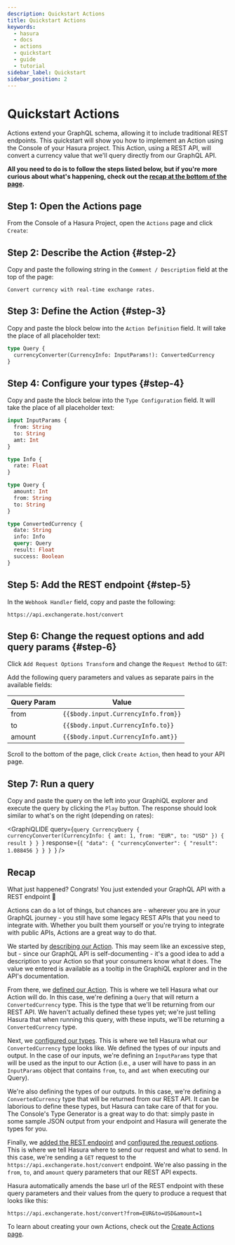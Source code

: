 ```yaml
---
description: Quickstart Actions
title: Quickstart Actions
keywords:
  - hasura
  - docs
  - actions
  - quickstart
  - guide
  - tutorial
sidebar_label: Quickstart
sidebar_position: 2
---
```



# Quickstart Actions

Actions extend your GraphQL schema, allowing it to include traditional REST endpoints. This quickstart will show you how
to implement an Action using the Console of your Hasura project. This Action, using a REST API, will convert a
currency value that we'll query directly from our GraphQL API.

**All you need to do is to follow the steps listed below, but if you're more curious about what's happening, check out
the [recap at the bottom of the page](#recap).**

<SampleAppBlock />

## Step 1: Open the Actions page

From the Console of a Hasura Project, open the `Actions` page and click `Create`:

<Thumbnail
  src="/img/actions/actions-quickstart_step-1_console_2-17-0.png"
  alt="Click create for new Action"
  className="no-shadow"
/>

## Step 2: Describe the Action {#step-2}

Copy and paste the following string in the `Comment / Description` field at the top of the page:

```text
Convert currency with real-time exchange rates.
```

<Thumbnail
  src="/img/actions/actions-quickstart_step-2_console_2-17-0.png"
  alt="Add a description for your Action"
  className="no-shadow"
/>

## Step 3: Define the Action {#step-3}

Copy and paste the block below into the `Action Definition` field. It will take the place of all placeholder text:

```graphql
type Query {
  currencyConverter(CurrencyInfo: InputParams!): ConvertedCurrency
}
```

<Thumbnail
  src="/img/actions/actions-quickstart_step-3_console_2-17-0.png"
  alt="Define your Action"
  className="no-shadow"
/>

## Step 4: Configure your types {#step-4}

Copy and paste the block below into the `Type Configuration` field. It will take the place of all placeholder text:

```graphql
input InputParams {
  from: String
  to: String
  amt: Int
}

type Info {
  rate: Float
}

type Query {
  amount: Int
  from: String
  to: String
}

type ConvertedCurrency {
  date: String
  info: Info
  query: Query
  result: Float
  success: Boolean
}
```

<Thumbnail
  src="/img/actions/actions-quickstart_step-4_console_2-17-0.png"
  alt="Click create for new Action"
  className="no-shadow"
/>

## Step 5: Add the REST endpoint {#step-5}

In the `Webhook Handler` field, copy and paste the following:

```text
https://api.exchangerate.host/convert
```

<Thumbnail
  src="/img/actions/actions-quickstart_step-5_console_2-17-0.png"
  alt="Click create for new Action"
  className="no-shadow"
/>

## Step 6: Change the request options and add query params {#step-6}

Click `Add Request Options Transform` and change the `Request Method` to `GET`:

<Thumbnail
  src="/img/actions/actions-quickstart_step-6_console_2-17-0.png"
  alt="Click create for new Action"
  className="no-shadow"
/>

Add the following query parameters and values as separate pairs in the available fields:

| Query Param | Value                               |
| ----------- | ----------------------------------- |
| from        | `{{$body.input.CurrencyInfo.from}}` |
| to          | `{{$body.input.CurrencyInfo.to}}`   |
| amount      | `{{$body.input.CurrencyInfo.amt}}`  |

Scroll to the bottom of the page, click `Create Action`, then head to your API page.

## Step 7: Run a query

Copy and paste the query on the left into your GraphiQL explorer and execute the query by clicking the `Play` button.
The response should look similar to what's on the right (depending on rates):

<GraphiQLIDE
  query={`query CurrencyQuery {
  currencyConverter(CurrencyInfo: { amt: 1, from: "EUR", to: "USD" }) {
    result
  }
}
  `}
  response={`{
  "data": {
    "currencyConverter": {
      "result": 1.088456
    }
  }
}
  `}
/>

## Recap

What just happened? Congrats! You just extended your GraphQL API with a REST endpoint 🎉

Actions can do a lot of things, but chances are - wherever you are in your GraphQL journey - you still have some legacy
REST APIs that you need to integrate with. Whether you built them yourself or you're trying to integrate with public
APIs, Actions are a great way to do that.

We started by [describing our Action](#step-2). This may seem like an excessive step, but - since our GraphQL API is
self-documenting - it's a good idea to add a description to your Action so that your consumers know what it does. The
value we entered is available as a tooltip in the GraphiQL explorer and in the API's documentation.

From there, we [defined our Action](#step-3). This is where we tell Hasura what our Action will do. In this case, we're
defining a `Query` that will return a `ConvertedCurrency` type. This is the type that we'll be returning from our REST
API. We haven't actually defined these types yet; we're just telling Hasura that when running this query, with these
inputs, we'll be returning a `ConvertedCurrency` type.

Next, we [configured our types](#step-4). This is where we tell Hasura what our `ConvertedCurrency` type looks like. We
defined the types of our inputs and output. In the case of our inputs, we're defining an `InputParams` type that will be
used as the input to our Action (i.e., a user will have to pass in an `InputParams` object that contains `from`, `to`,
and `amt` when executing our Query).

We're also defining the types of our outputs. In this case, we're defining a `ConvertedCurrency` type that will be
returned from our REST API. It can be laborious to define these types, but Hasura can take care of that for you. The
Console's Type Generator is a great way to do that: simply paste in some sample JSON output from your endpoint and
Hasura will generate the types for you.

<Thumbnail
  src="/img/actions/actions-quickstart_type-generator_console_2-17-0.png"
  alt="Generate types from a REST API"
  className="no-shadow"
/>

Finally, we [added the REST endpoint](#step-5) and [configured the request options](#step-6). This is where we tell
Hasura where to send our request and what to send. In this case, we're sending a `GET` request to the
`https://api.exchangerate.host/convert` endpoint. We're also passing in the `from`, `to`, and `amount` query parameters
that our REST API expects.

Hasura automatically amends the base url of the REST endpoint with these query parameters and their values from the
query to produce a request that looks like this:

```text
https://api.exchangerate.host/convert?from=EUR&to=USD&amount=1
```

To learn about creating your own Actions, check out the [Create Actions page](/actions/create.mdx).

